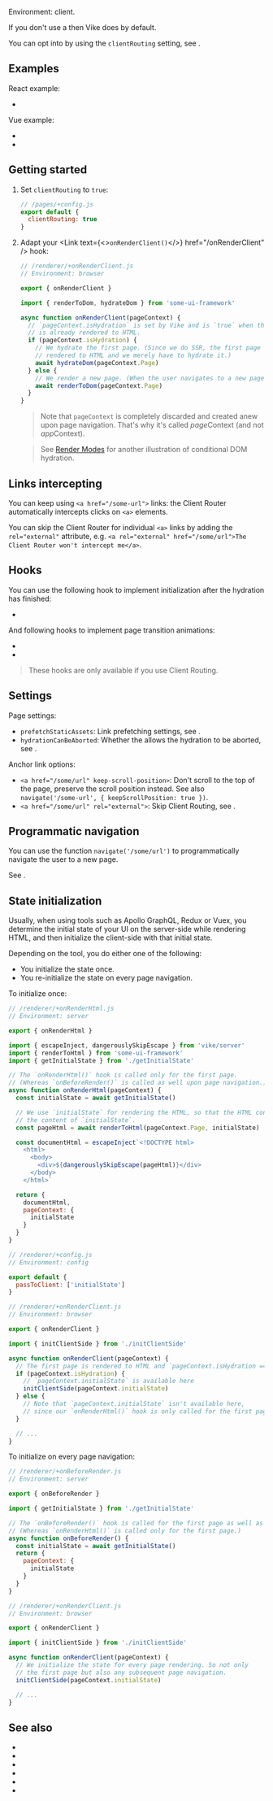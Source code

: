 
Environment: client.

If you don't use a <UiFrameworkExtension /> then Vike does <Link text="Server Routing" href="/server-routing" /> by default.

You can opt into <Link text="Client Routing" href="/client-routing" /> by using the `clientRouting` setting, see <Link href="#getting-started" />.

<UseVikeExtensionUiFramework featureName="Client Routing" />


## Examples

React example:
 - <RepoLink path='/boilerplates/boilerplate-react-ts/renderer/+onRenderClient.tsx' />

Vue example:
 - <RepoLink path='/boilerplates/boilerplate-vue-ts/renderer/+onRenderClient.ts' />
 - <RepoLink path='/boilerplates/boilerplate-vue-ts/renderer/app.ts' />


## Getting started

1. Set `clientRouting` to `true`:
   ```js
   // /pages/+config.js
   export default {
     clientRouting: true
   }
   ```

2. Adapt your <Link text={<><code>onRenderClient()</code></>} href="/onRenderClient" /> hook:

   ```js
   // /renderer/+onRenderClient.js
   // Environment: browser

   export { onRenderClient }

   import { renderToDom, hydrateDom } from 'some-ui-framework'

   async function onRenderClient(pageContext) {
     // `pageContext.isHydration` is set by Vike and is `true` when the page
     // is already rendered to HTML.
     if (pageContext.isHydration) {
       // We hydrate the first page. (Since we do SSR, the first page is already
       // rendered to HTML and we merely have to hydrate it.)
       await hydrateDom(pageContext.Page)
     } else {
       // We render a new page. (When the user navigates to a new page.)
       await renderToDom(pageContext.Page)
     }
   }
   ```

   > Note that `pageContext` is completely discarded and created anew upon page navigation.
   > That's why it's called *page*Context (and not *app*Context).

   > See [Render Modes](/render-modes) for another illustration of conditional DOM hydration.


## Links intercepting

You can keep using `<a href="/some-url">` links: the Client Router automatically intercepts clicks on `<a>` elements.

You can skip the Client Router for individual `<a>` links by adding the `rel="external"` attribute, e.g. `<a rel="external" href="/some/url">The Client Router won't intercept me</a>`.


## Hooks

You can use the following hook to implement initialization after the <Link href="/hydration">hydration</Link> has finished:
 - <Link href="/onHydrationEnd" noBreadcrumb />

And following hooks to implement page transition animations:
 - <Link href="/onPageTransitionStart" noBreadcrumb />
 - <Link href="/onPageTransitionEnd" noBreadcrumb />

> These hooks are only available if you use Client Routing.


## Settings

Page settings:
- `prefetchStaticAssets`: Link prefetching settings, see <Link href="/prefetchStaticAssets" />.
- `hydrationCanBeAborted`: Whether the <Link text="UI framework" href="/ui-frameworks" /> allows the <Link href="/hydration">hydration</Link> to be aborted, see <Link href="/hydrationCanBeAborted" />.

Anchor link options:
- `<a href="/some/url" keep-scroll-position>`: Don't scroll to the top of the page, preserve the scroll position instead. See also <Link href="/navigate#options">`navigate('/some-url', { keepScrollPosition: true })`</Link>.
- `<a href="/some/url" rel="external">`: Skip Client Routing, see <Link href="#links-intercepting" />.


## Programmatic navigation

You can use the function `navigate('/some/url')` to programmatically navigate the user to a new page.

See <Link href="/navigate"/>.


## State initialization

Usually, when using tools such as Apollo GraphQL, Redux or Vuex, you determine the initial state of your UI on the server-side while rendering HTML, and then initialize the client-side with that initial state.

Depending on the tool, you do either one of the following:
 - You initialize the state once.
 - You re-initialize the state on every page navigation.

To initialize once:

```js
// /renderer/+onRenderHtml.js
// Environment: server

export { onRenderHtml }

import { escapeInject, dangerouslySkipEscape } from 'vike/server'
import { renderToHtml } from 'some-ui-framework'
import { getInitialState } from './getInitialState'

// The `onRenderHtml()` hook is called only for the first page.
// (Whereas `onBeforeRender()` is called as well upon page navigation.)
async function onRenderHtml(pageContext) {
  const initialState = await getInitialState()

  // We use `initialState` for rendering the HTML, so that the HTML contains
  // the content of `initialState`.
  const pageHtml = await renderToHtml(pageContext.Page, initialState)

  const documentHtml = escapeInject`<!DOCTYPE html>
    <html>
      <body>
        <div>${dangerouslySkipEscape(pageHtml)}</div>
      </body>
    </html>`

  return {
    documentHtml,
    pageContext: {
      initialState
    }
  }
}
```

```js
// /renderer/+config.js
// Environment: config

export default {
  passToClient: ['initialState']
}
```

```js
// /renderer/+onRenderClient.js
// Environment: browser

export { onRenderClient }

import { initClientSide } from './initClientSide'

async function onRenderClient(pageContext) {
  // The first page is rendered to HTML and `pageContext.isHydration === true`
  if (pageContext.isHydration) {
    // `pageContext.initialState` is available here
    initClientSide(pageContext.initialState)
  } else {
    // Note that `pageContext.initialState` isn't available here,
    // since our `onRenderHtml()` hook is only called for the first page.
  }

  // ...
}
```

To initialize on every page navigation:

```js
// /renderer/+onBeforeRender.js
// Environment: server

export { onBeforeRender }

import { getInitialState } from './getInitialState'

// The `onBeforeRender()` hook is called for the first page as well as upon page navigation.
// (Whereas `onRenderHtml()` is called only for the first page.)
async function onBeforeRender() {
  const initialState = await getInitialState()
  return {
    pageContext: {
      initialState
    }
  }
}
```

```js
// /renderer/+onRenderClient.js
// Environment: browser

export { onRenderClient }

import { initClientSide } from './initClientSide'

async function onRenderClient(pageContext) {
  // We initialize the state for every page rendering. So not only
  // the first page but also any subsequent page navigation.
  initClientSide(pageContext.initialState)

  // ...
}
```


## See also

 - <Link href="/client-routing" />
 - <Link href="/navigate" />
 - <Link href="/onHydrationEnd" />
 - <Link href="/onPageTransitionStart" />
 - <Link href="/onPageTransitionEnd" />
 - <Link href="/prefetchStaticAssets" />
